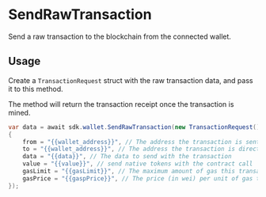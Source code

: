 # SendRawTransaction

Send a raw transaction to the blockchain from the connected wallet.

## Usage

Create a `TransactionRequest` struct with the raw transaction data, and pass it to this method.

The method will return the transaction receipt once the transaction is mined.

```csharp
var data = await sdk.wallet.SendRawTransaction(new TransactionRequest()
{
    from = "{{wallet_address}}", // The address the transaction is sent from.
    to = "{{wallet_address}}", // The address the transaction is directed to.
    data = "{{data}}", // The data to send with the transaction
    value = "{{value}}", // send native tokens with the contract call
    gasLimit = "{{gasLimit}}", // The maximum amount of gas this transaction is permitted to use.
    gasPrice = "{{gaspPrice}}", // The price (in wei) per unit of gas this transaction will pay.
});
```
